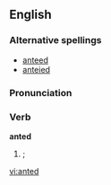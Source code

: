 ==English==

===Alternative spellings===
* [[anteed]]
* [[anteied]]
===Pronunciation===
{{audio|en-us-anted.ogg|Audio (US)}}

===Verb===
''' anted '''

# {{past of|[[ante]]|nodot=1}}; {{alternative spelling of|[[anteed]]|nocap=1}}

[[vi:anted]]